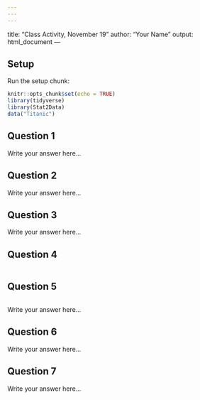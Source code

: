 ```yaml
---
---
---
```

title: "Class Activity, November 19"
author: "Your Name"
output: html_document
---

## Setup

Run the setup chunk:

```r
knitr::opts_chunk$set(echo = TRUE)
library(tidyverse)
library(Stat2Data)
data("Titanic")
```

## Question 1

Write your answer here...

## Question 2

Write your answer here...

## Question 3

Write your answer here...


## Question 4

```r

```

## Question 5

```r

```

Write your answer here...

## Question 6

Write your answer here...

## Question 7

Write your answer here...
